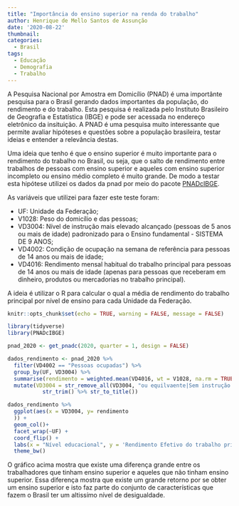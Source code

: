 ```yaml
---
title: "Importância do ensino superior na renda do trabalho"
author: Henrique de Mello Santos de Assunção
date: '2020-08-22'
thumbnail:
categories:
  - Brasil
tags:
  - Educação
  - Demografia
  - Trabalho
---
```

A Pesquisa Nacional por Amostra em Domicílio (PNAD) é uma importânte pesquisa para o Brasil gerando dados importantes da população, do rendimento e do trabalho. Esta pesquisa é realizada pelo Instituto Brasileiro de Geografia e Estatística (IBGE) e pode ser acessada no endereço eletrônico da insituição. A PNAD é uma pesquisa muito interessante que permite avaliar hipóteses e questões sobre a população brasileira, testar ideias e entender a relevância destas.

Uma ideia que tenho é que o ensino superior é muito importante para o rendimento do trabalho no Brasil, ou seja, que o salto de rendimento entre trabalhos de pessoas com ensino superior e aqueles com ensino superior incompleto ou ensino médio completo é muito grande. De modo a testar esta hipótese utilizei os dados da pnad por meio do pacote [PNADcIBGE](https://cran.r-project.org/web/packages/PNADcIBGE/readme/README.html).

As variáveis que utilizei para fazer este teste foram:

* UF: Unidade da Federação;
* V1028: Peso do domicílio e das pessoas;
* VD3004: Nível de instrução mais elevado alcançado (pessoas de 5 anos ou mais de idade) padronizado para o Ensino fundamental -  SISTEMA DE 9 ANOS;
* VD4002: Condição de ocupação na semana de referência para pessoas de 14 anos ou mais de idade;
* VD4016: Rendimento mensal habitual do trabalho principal para pessoas de 14 anos ou mais de idade (apenas para pessoas que receberam em dinheiro, produtos ou mercadorias no trabalho principal).

A ideia é utilizar o R para calcular o qual a média de rendimento do trabalho principal por nível de ensino para cada Unidade da Federação. 

```r
knitr::opts_chunk$set(echo = TRUE, warning = FALSE, message = FALSE) 
```


```r
library(tidyverse)
library(PNADcIBGE)

pnad_2020 <- get_pnadc(2020, quarter = 1, design = FALSE)

dados_rendimento <- pnad_2020 %>% 
  filter(VD4002 == "Pessoas ocupadas") %>% 
  group_by(UF, VD3004) %>% 
  summarise(rendimento = weighted.mean(VD4016, wt = V1028, na.rm = TRUE)) %>% 
  mutate(VD3004 = str_remove_all(VD3004, "ou equilvaente|Sem instrução e ") %>% 
           str_trim() %>% str_to_title())

```

```r
dados_rendimento %>% 
  ggplot(aes(x = VD3004, y= rendimento
  )) +
  geom_col()+
  facet_wrap(~UF) +
  coord_flip() +
  labs(x = "Nível educacional", y = 'Rendimento Efetivo do trabalho principal') +
  theme_bw()

```

O gráfico acima mostra que existe uma diferença grande entre os trabalhadores que tinham ensino superior e aqueles que não tinham ensino superior. Essa diferença mostra que existe um grande retorno por se obter um ensino superior e isto faz parte do conjunto de características que fazem o Brasil ter um altissímo nível de desigualdade.
